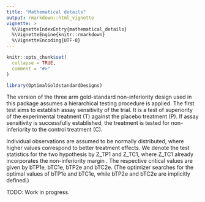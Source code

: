 ---
title: "Mathematical details"
output: rmarkdown::html_vignette
vignette: >
  %\VignetteIndexEntry{mathematical_details}
  %\VignetteEngine{knitr::rmarkdown}
  %\VignetteEncoding{UTF-8}
---

```{r, include = FALSE}
knitr::opts_chunk$set(
  collapse = TRUE,
  comment = "#>"
)
```

```{r setup}
library(OptimalGoldstandardDesigns)
```

The version of the three arm gold-standard non-inferiority design used in this package assumes a
hierarchical testing procedure is applied.
The first test aims to establish assay sensitivity of the trial. It is a test of
superiority of the experimental treatment (T) against the placebo treatment (P).
If assay sensitivity is successfully established, the treatment is tested for non-inferiority
to the control treatment (C).

Individual observations are assumed to be normally distributed, where higher values
correspond to better treatment effects. We denote the test statistics for the
two hypothesis by Z_TP1 and Z_TC1, where Z_TC1 already incorporates
the non-inferiority margin \eqn{\Delta}. The respective critical values are given by
bTP1e, bTC1e, bTP2e and bTC2e. (The optimizer searches for the optimal values of bTP1e and
bTC1e, while bTP2e and bTC2e are implicitly defined.)

TODO: Work in progress.

